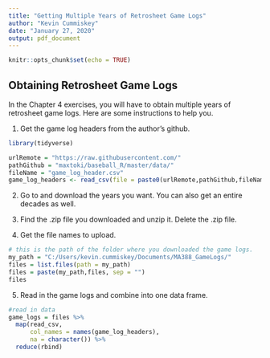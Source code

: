 ```yaml
---
title: "Getting Multiple Years of Retrosheet Game Logs"
author: "Kevin Cummiskey"
date: "January 27, 2020"
output: pdf_document
---
```


```r
knitr::opts_chunk$set(echo = TRUE)
```

## Obtaining Retrosheet Game Logs

In the Chapter 4 exercises, you will have to obtain multiple years of retrosheet game logs.  Here are some instructions to help you.

1. Get the game log headers from the author's github.

```r
library(tidyverse)

urlRemote = "https://raw.githubusercontent.com/"
pathGithub = "maxtoki/baseball_R/master/data/"
fileName = "game_log_header.csv"
game_log_headers <- read_csv(file = paste0(urlRemote,pathGithub,fileName)) 
```

2. Go to \url{https://www.retrosheet.org/gamelogs/index.html} and download the years you want.  You can also get an entire decades as well.

3. Find the .zip file you downloaded and unzip it.  Delete the .zip file.

4. Get the file names to upload.

```r
# this is the path of the folder where you downloaded the game logs.
my_path = "C:/Users/kevin.cummiskey/Documents/MA388_GameLogs/"
files = list.files(path = my_path)
files = paste(my_path,files, sep = "")
files
```

5. Read in the game logs and combine into one data frame.

```r
#read in data
game_logs = files %>%
  map(read_csv,
      col_names = names(game_log_headers),
      na = character()) %>%
  reduce(rbind)
```